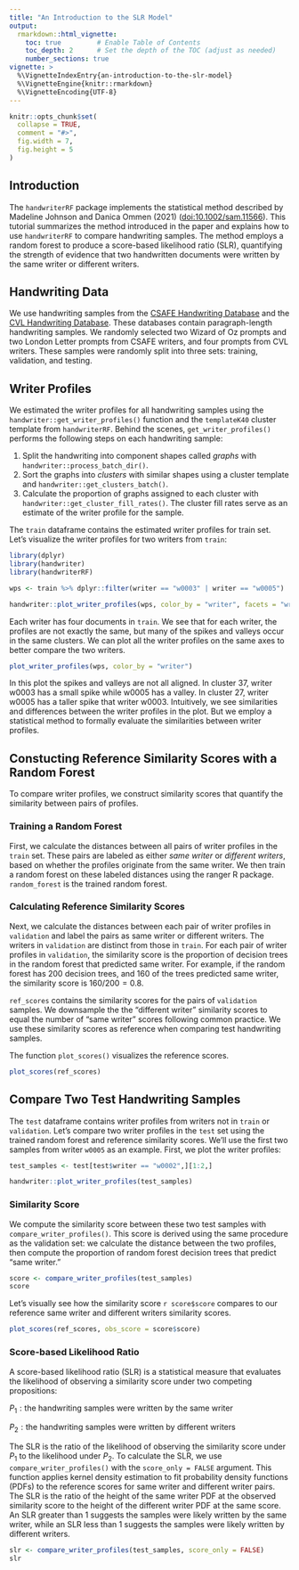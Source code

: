 ```yaml
---
title: "An Introduction to the SLR Model"
output: 
  rmarkdown::html_vignette:
    toc: true         # Enable Table of Contents
    toc_depth: 2      # Set the depth of the TOC (adjust as needed)
    number_sections: true
vignette: >
  %\VignetteIndexEntry{an-introduction-to-the-slr-model}
  %\VignetteEngine{knitr::rmarkdown}
  %\VignetteEncoding{UTF-8}
---
```


```r
knitr::opts_chunk$set(
  collapse = TRUE,
  comment = "#>",
  fig.width = 7, 
  fig.height = 5
)
```

## Introduction

The `handwriterRF` package implements the statistical method described by Madeline Johnson and Danica Ommen (2021) (<doi:10.1002/sam.11566>). This tutorial summarizes the method introduced in the paper and explains how to use `handwriterRF` to compare handwriting samples. The method employs a random forest to produce a score-based likelihood ratio (SLR), quantifying the strength of evidence that two handwritten documents were written by the same writer or different writers.

## Handwriting Data

We use handwriting samples from the [CSAFE Handwriting Database](https://data.csafe.iastate.edu/HandwritingDatabase/) and the [CVL Handwriting Database](https://cvl.tuwien.ac.at/research/cvl-databases/an-off-line-database-for-writer-retrieval-writer-identification-and-word-spotting/). These databases contain paragraph-length handwriting samples. We randomly selected two Wizard of Oz prompts and two London Letter prompts from CSAFE writers, and four prompts from CVL writers. These samples were randomly split into three sets: training, validation, and testing.

## Writer Profiles

We estimated the writer profiles for all handwriting samples using the `handwriter::get_writer_profiles()` function and the `templateK40` cluster template from `handwriterRF`. Behind the scenes, `get_writer_profiles()` performs the following steps on each handwriting sample:

1. Split the handwriting into component shapes called *graphs* with `handwriter::process_batch_dir()`. 
2. Sort the graphs into *clusters* with similar shapes using a cluster template and `handwriter::get_clusters_batch()`. 
3. Calculate the proportion of graphs assigned to each cluster with `handwriter::get_cluster_fill_rates()`. The cluster fill rates serve as an estimate of the writer profile for the sample.

The `train` dataframe contains the estimated writer profiles for train set. Let's visualize the writer profiles for two writers from `train`: 

```r
library(dplyr)
library(handwriter)
library(handwriterRF)

wps <- train %>% dplyr::filter(writer == "w0003" | writer == "w0005")

handwriter::plot_writer_profiles(wps, color_by = "writer", facets = "writer")
```

Each writer has four documents in `train`. We see that for each writer, the profiles are not exactly the same, but many of the spikes and valleys occur in the same clusters. We can plot all the writer profiles on the same axes to better compare the two writers.

```r
plot_writer_profiles(wps, color_by = "writer")
```

In this plot the spikes and valleys are not all aligned. In cluster 37, writer w0003 has a small spike while w0005 has a valley. In cluster 27, writer w0005 has a taller spike that writer w0003. Intuitively, we see similarities and differences between the writer profiles in the plot. But we employ a statistical method to formally evaluate the similarities between writer profiles.

## Constucting Reference Similarity Scores with a Random Forest

To compare writer profiles, we construct similarity scores that quantify the similarity between pairs of profiles.

### Training a Random Forest

First, we calculate the distances between all pairs of writer profiles in the `train` set. These pairs are labeled as either *same writer* or *different writers*, based on whether the profiles originate from the same writer. We then train a random forest on these labeled distances using the ranger R package. `random_forest` is the trained random forest.

### Calculating Reference Similarity Scores

Next, we calculate the distances between each pair of writer profiles in `validation` and label the pairs as same writer or different writers. The writers in `validation` are distinct from those in `train`. For each pair of writer profiles in `validation`, the similarity score is the proportion of decision trees in the random forest that predicted same writer. For example, if the random forest has 200 decision trees, and 160 of the trees predicted same writer, the similarity score is $160/200=0.8$. 

`ref_scores` contains the similarity scores for the pairs of `validation` samples. We downsample the the "different writer" similarity scores to equal the number of "same writer" scores following common practice. We use these similarity scores as reference when comparing test handwriting samples.

The function `plot_scores()` visualizes the reference scores.

```r
plot_scores(ref_scores)
```

## Compare Two Test Handwriting Samples

The `test` dataframe contains writer profiles from writers not in `train` or `validation`. Let’s compare two writer profiles in the `test` set using the trained random forest and reference similarity scores. We’ll use the first two samples from writer `w0005` as an example. First, we plot the writer profiles:

```r
test_samples <- test[test$writer == "w0002",][1:2,]

handwriter::plot_writer_profiles(test_samples)
```

### Similarity Score

We compute the similarity score between these two test samples with `compare_writer_profiles()`. This score is derived using the same procedure as the validation set: we calculate the distance between the two profiles, then compute the proportion of random forest decision trees that predict "same writer."

```r
score <- compare_writer_profiles(test_samples)
score
```

Let's visually see how the similarity score `r score$score` compares to our reference same writer and different writers similarity scores.

```r
plot_scores(ref_scores, obs_score = score$score)
```

### Score-based Likelihood Ratio

A score-based likelihood ratio (SLR) is a statistical measure that evaluates the likelihood of observing a similarity score under two competing propositions: 

$P_1: \text{the handwriting samples were written by the same writer}$

$P_2: \text{the handwriting samples were written by different writers}$

The SLR is the ratio of the likelihood of observing the similarity score under $P_1$ to the likelihood under $P_2$. To calculate the SLR, we use `compare_writer_profiles()` with the `score_only = FALSE` argument. This function applies kernel density estimation to fit probability density functions (PDFs) to the reference scores for same writer and different writer pairs. The SLR is the ratio of the height of the same writer PDF at the observed similarity score to the height of the different writer PDF at the same score. An SLR greater than 1 suggests the samples were likely written by the same writer, while an SLR less than 1 suggests the samples were likely written by different writers.

```r
slr <- compare_writer_profiles(test_samples, score_only = FALSE)
slr
```
